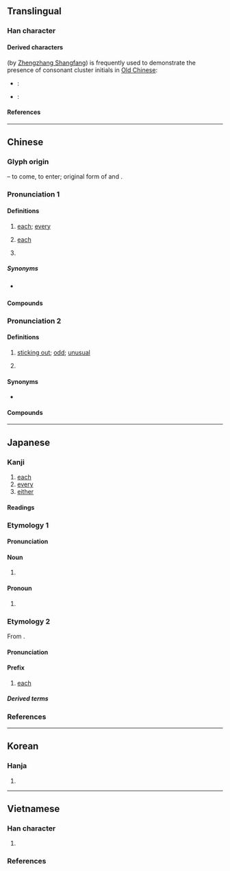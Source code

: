 {{also|名}}
{{character info}}
==Translingual==
{{stroke order|strokes=6}}

===Han character===
{{Han char|rn=30|rad=口|as=03|sn=6|four=27604|canj=HER|ids=⿱夂口}}

====Derived characters====
{{och-l|各}} (by [[w:Zhengzhang Shangfang|Zhengzhang Shangfang]]) is frequently used to demonstrate the presence of consonant cluster initials in [[Old Chinese]]:
* {{q|k/g-}}: {{l|mul|[[客]], [[愘]], [[揢]], [[閣]]([[阁]]), [[擱]]([[搁]]), [[格]], [[鉻]]([[铬]]), [[咯]], [[胳]], [[硌]], [[骼]], [[袼]], [[挌]], [[茖]], [[佫]], [[敋]], [[鮥]], [[臵]], [[餎]]([[饹]]), [[觡]], [[鵅]], [[蛒]], [[恪]]}}
* {{q|l-}}: {{l|mul|[[洛]], [[洜]], [[落]], [[絡]]([[络]]), [[酪]], [[烙]], [[珞]], [[路]], [[略]]/[[畧]], [[餎]]([[饹]]), [[駱]]([[骆]]), [[珞]], [[雒]], [[峈]], [[硌]], [[詻]], [[鮥]], [[笿]]}}

====References====
{{Han ref|kx=0174.180|dkj=03281|dj=0387.110|hdz=10583.010|uh=5404}}

----

==Chinese==
{{zh-forms|alt=𭶻,⿱夂厶}}

===Glyph origin===
{{Han etym}}
{{Han compound|夂|口|ls=ic|t1=sole of foot}} – to come, to enter; original form of {{och-l|𢓜}} and {{och-l|格}}.

===Pronunciation 1===
{{zh-pron
|m=gè
|m-s=
|c=gok3
|c-t=
|g=
|h=pfs=kok;gd=gog5
|j=
|mb=gŏ̤
|md=gáuk
|mn=koh/kok
|mn_note=koh - vernacular; kok - literary
|mn-t=gag4
|w=4koq
|x=
|mc=y
|oc=y
|ma=y
|cat=det,adv,pn
}}

====Definitions====
{{zh-hanzi}}

# [[each]]; [[every]] {{gl|determiner}}
#: {{zh-syn|每}}
#: {{zh-x|各種各樣|all sorts}}
#: {{zh-x|各位|'''every'''one present; you all; '''every'''body}}
# [[each]] {{gl|adverb}}
#: {{zh-x|各 盡 其 責|'''each''' fulfils his/her responsibilities}}
# {{surname|zh}}

=====Synonyms=====
* {{s|each}} {{zh-l|每}}

====Compounds====
{{zh-der|人各有志|人持各見|分財各居|加爾各答|各不相犯|各不相謀|各不相讓|各不相關|各不相顧|各人|各位|各個|各個擊破|各別|各剌剌|各半|各司其事|各各|各國|各執一詞|各執己見|各執所見|各奔前程|各奔東西|各展其長|各式|各式各樣|各得其宜|各得其所|各從其志|各憑本事|各懷一心|各懷異心|各懷鬼胎|各抒己見|各抱一角|各持己見|各支支|各有千秋|各有各的|各有所長|各樣|各為其主|各琅琅|各界|各界人士|各異其趣|各白世人|各盡其用|各盡所能|各相|各省|各眾|各種|各自|各自東西|各自為戰|各自為政|各自獨立|各自進行|各色|各處|各行其志|各行其是|各行各業|各衣另飯|各說各話|各路|各門另戶|各闢蹊徑|各霸一方|各項|各類|各顯神通|同居各爨|同床各夢|天各一方|急并各邦|波多黎各|泰系各族|物各有主|骨肉各方|各方|大閆各莊}}

===Pronunciation 2===
{{zh-pron
|m=gě
|dial=n
|cat=a
}}

====Definitions====
{{zh-hanzi}}

# {{lb|zh|dialectal|pejorative}} [[sticking out]]; [[odd]]; [[unusual]]
# {{zh-used in|自各兒}}

====Synonyms====
* {{s|sticking out}}
{{zh-syn-saurus|特殊}}

====Compounds====
{{zh-der|自各兒}}

{{zh-cat|Beginning}}

----

==Japanese==

===Kanji===
{{ja-kanji|grade=4|rs=口03}}

# [[each]]
# [[every]]
# [[either]]

====Readings====
{{ja-readings
|goon=かく
|kanon=かく
|kun=おの.おの-
}}

===Etymology 1===
{{ja-kanjitab|おのおの|yomi=k}}

====Pronunciation====
{{ja-pron|おの.おの|yomi=k}}

====Noun====
{{ja-noun|おの.おの}}

# {{alternative form of|ja|各々|gloss=each; every}}

====Pronoun====
{{ja-pos|pronoun|おの.おの}}

# {{alternative form of|ja|各々|gloss=all of you}}

===Etymology 2===
{{ja-kanjitab|かく|yomi=o}}
From {{der|ja|ltc|sort=かく|-}} {{ltc-l|各}}.

====Pronunciation====
{{ja-pron|かく|acc=1|acc_ref=SMK2,NHK|yomi=o}}

====Prefix====
{{ja-pos|prefix|かく}}

# [[each]]

=====Derived terms=====
{{der2|ja
|{{ja-r|各%国|かっ%こく}}
|{{ja-r|各%種|かく%しゅ}}
|{{ja-r|各%停|かく%てい}}
|{{ja-r|各%駅%停%車|かく%えき%てい%しゃ}}
}}

===References===
<references/>

----

==Korean==

===Hanja===
{{ko-hanja/new|각각|각}}

# {{hanja form of|각|[[each]]}}

----

==Vietnamese==

===Han character===
{{vi-readings|rs=口03
|hanviet=các-tdcndg;tdcntd;gdhn, cách-tdcndg
|phienthiet=
|nom=các-tdcndg;tdcntd, gác-tdcndg;gdhn, cắc-tdcndg;btcn, gạc-tdcndg;btcn, gật-gdhn;btcn
}}

# {{rfdef|vi|sort=口03}}

===References===
<references/>